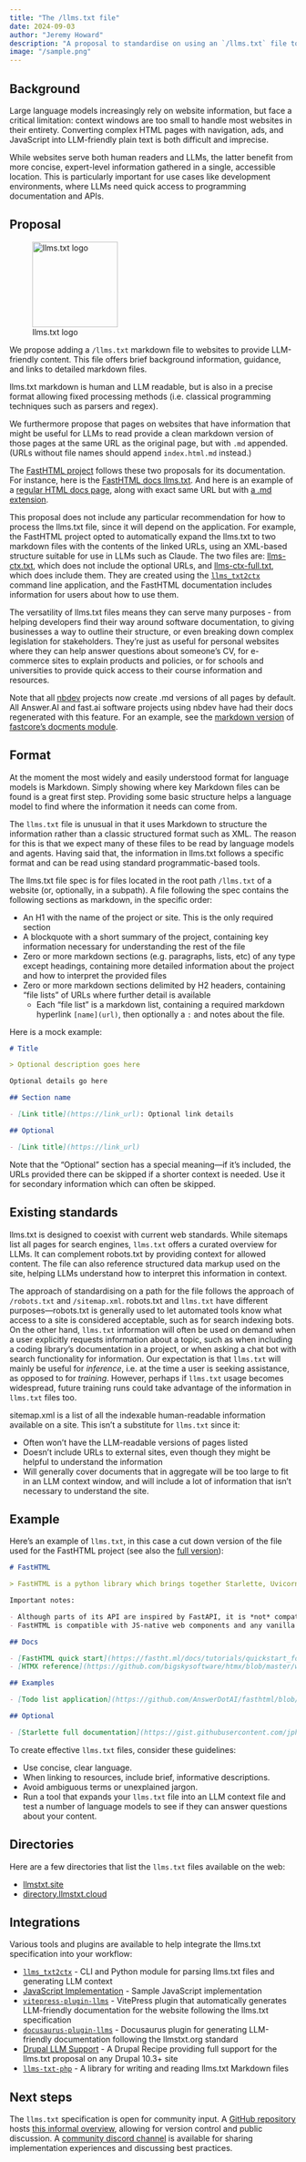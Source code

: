 ```yaml
---
title: "The /llms.txt file"
date: 2024-09-03
author: "Jeremy Howard"
description: "A proposal to standardise on using an `/llms.txt` file to provide information to help LLMs use a website at inference time."
image: "/sample.png"
---
```


## Background

Large language models increasingly rely on website information, but face a critical limitation: context windows are too small to handle most websites in their entirety. Converting complex HTML pages with navigation, ads, and JavaScript into LLM-friendly plain text is both difficult and imprecise.

While websites serve both human readers and LLMs, the latter benefit from more concise, expert-level information gathered in a single, accessible location. This is particularly important for use cases like development environments, where LLMs need quick access to programming documentation and APIs.

## Proposal

![llms.txt logo](logo.png){.lightbox width=150px .floatr}

We propose adding a `/llms.txt` markdown file to websites to provide LLM-friendly content. This file offers brief background information, guidance, and links to detailed markdown files.

llms.txt markdown is human and LLM readable, but is also in a precise format allowing fixed processing methods (i.e. classical programming techniques such as parsers and regex).

We furthermore propose that pages on websites that have information that might be useful for LLMs to read provide a clean markdown version of those pages at the same URL as the original page, but with `.md` appended. (URLs without file names should append `index.html.md` instead.)

The [FastHTML project](https://fastht.ml) follows these two proposals for its documentation. For instance, here is the [FastHTML docs llms.txt](https://www.fastht.ml/docs/llms.txt). And here is an example of a [regular HTML docs page](https://www.fastht.ml/docs/tutorials/by_example.html), along with exact same URL but with [a .md extension](https://www.fastht.ml/docs/tutorials/by_example.html.md).

This proposal does not include any particular recommendation for how to process the llms.txt file, since it will depend on the application. For example, the FastHTML project opted to automatically expand the llms.txt to two markdown files with the contents of the linked URLs, using an XML-based structure suitable for use in LLMs such as Claude. The two files are: [llms-ctx.txt](https://fastht.ml/docs/llms-ctx.txt), which does not include the optional URLs, and [llms-ctx-full.txt](https://fastht.ml/docs/llms-ctx-full.txt), which does include them. They are created using the [`llms_txt2ctx`](https://llmstxt.org/intro.html#cli) command line application, and the FastHTML documentation includes information for users about how to use them.

The versatility of llms.txt files means they can serve many purposes - from helping developers find their way around software documentation, to giving businesses a way to outline their structure, or even breaking down complex legislation for stakeholders. They're just as useful for personal websites where they can help answer questions about someone's CV, for e-commerce sites to explain products and policies, or for schools and universities to provide quick access to their course information and resources.

Note that all [nbdev](https://nbdev.fast.ai/) projects now create .md versions of all pages by default. All Answer.AI and fast.ai software projects using nbdev have had their docs regenerated with this feature. For an example, see the [markdown version](https://fastcore.fast.ai/docments.html.md) of [fastcore's docments module](https://fastcore.fast.ai/docments.html).

## Format

At the moment the most widely and easily understood format for language models is Markdown. Simply showing where key Markdown files can be found is a great first step. Providing some basic structure helps a language model to find where the information it needs can come from.

The `llms.txt` file is unusual in that it uses Markdown to structure the information rather than a classic structured format such as XML. The reason for this is that we expect many of these files to be read by language models and agents. Having said that, the information in llms.txt follows a specific format and can be read using standard programmatic-based tools.

The llms.txt file spec is for files located in the root path `/llms.txt` of a website (or, optionally, in a subpath). A file following the spec contains the following sections as markdown, in the specific order:

- An H1 with the name of the project or site. This is the only required section
- A blockquote with a short summary of the project, containing key information necessary for understanding the rest of the file
- Zero or more markdown sections (e.g. paragraphs, lists, etc) of any type except headings, containing more detailed information about the project and how to interpret the provided files
- Zero or more markdown sections delimited by H2 headers, containing "file lists" of URLs where further detail is available
  - Each "file list" is a markdown list, containing a required markdown hyperlink `[name](url)`, then optionally a `:` and notes about the file.

Here is a mock example:

```markdown
# Title

> Optional description goes here

Optional details go here

## Section name

- [Link title](https://link_url): Optional link details

## Optional

- [Link title](https://link_url)
```

Note that the "Optional" section has a special meaning---if it's included, the URLs provided there can be skipped if a shorter context is needed. Use it for secondary information which can often be skipped.

## Existing standards

llms.txt is designed to coexist with current web standards. While sitemaps list all pages for search engines, `llms.txt` offers a curated overview for LLMs. It can complement robots.txt by providing context for allowed content. The file can also reference structured data markup used on the site, helping LLMs understand how to interpret this information in context.

The approach of standardising on a path for the file follows the approach of `/robots.txt` and `/sitemap.xml`. robots.txt and `llms.txt` have different purposes---robots.txt is generally used to let automated tools know what access to a site is considered acceptable, such as for search indexing bots. On the other hand, `llms.txt` information will often be used on demand when a user explicitly requests information about a topic, such as when including a coding library's documentation in a project, or when asking a chat bot with search functionality for information. Our expectation is that `llms.txt` will mainly be useful for *inference*, i.e. at the time a user is seeking assistance, as opposed to for *training*. However, perhaps if `llms.txt` usage becomes widespread, future training runs could take advantage of the information in `llms.txt` files too.

sitemap.xml is a list of all the indexable human-readable information available on a site. This isn’t a substitute for `llms.txt` since it:

- Often won’t have the LLM-readable versions of pages listed
- Doesn’t include URLs to external sites, even though they might be helpful to understand the information
- Will generally cover documents that in aggregate will be too large to fit in an LLM context window, and will include a lot of information that isn’t necessary to understand the site.

## Example

Here’s an example of `llms.txt`, in this case a cut down version of the file used for the FastHTML project (see also the [full version](https://www.fastht.ml/docs/llms.txt)):

```markdown
# FastHTML

> FastHTML is a python library which brings together Starlette, Uvicorn, HTMX, and fastcore's `FT` "FastTags" into a library for creating server-rendered hypermedia applications.

Important notes:

- Although parts of its API are inspired by FastAPI, it is *not* compatible with FastAPI syntax and is not targeted at creating API services
- FastHTML is compatible with JS-native web components and any vanilla JS library, but not with React, Vue, or Svelte.

## Docs

- [FastHTML quick start](https://fastht.ml/docs/tutorials/quickstart_for_web_devs.html.md): A brief overview of many FastHTML features
- [HTMX reference](https://github.com/bigskysoftware/htmx/blob/master/www/content/reference.md): Brief description of all HTMX attributes, CSS classes, headers, events, extensions, js lib methods, and config options

## Examples

- [Todo list application](https://github.com/AnswerDotAI/fasthtml/blob/main/examples/adv_app.py): Detailed walk-thru of a complete CRUD app in FastHTML showing idiomatic use of FastHTML and HTMX patterns.

## Optional

- [Starlette full documentation](https://gist.githubusercontent.com/jph00/809e4a4808d4510be0e3dc9565e9cbd3/raw/9b717589ca44cedc8aaf00b2b8cacef922964c0f/starlette-sml.md): A subset of the Starlette documentation useful for FastHTML development. 
```
[comment]: <(Is this it?  or maybe https://host/starlette-sml.md??)> 

To create effective `llms.txt` files, consider these guidelines: 

- Use concise, clear language.
- When linking to resources, include brief, informative descriptions.
- Avoid ambiguous terms or unexplained jargon.
- Run a tool that expands your `llms.txt` file into an LLM context file and test a number of language models to see if they can answer questions about your content.

## Directories

Here are a few directories that list the `llms.txt` files available on the web:

- [llmstxt.site](https://llmstxt.site/)
- [directory.llmstxt.cloud](https://directory.llmstxt.cloud/)

## Integrations

Various tools and plugins are available to help integrate the llms.txt specification into your workflow:

- [`llms_txt2ctx`](https://llmstxt.org/intro.html#cli) - CLI and Python module for parsing llms.txt files and generating LLM context
- [JavaScript Implementation](./llmstxt-js.html) - Sample JavaScript implementation
- [`vitepress-plugin-llms`](https://github.com/okineadev/vitepress-plugin-llms) - VitePress plugin that automatically generates LLM-friendly documentation for the website following the llms.txt specification
- [`docusaurus-plugin-llms`](https://github.com/rachfop/docusaurus-plugin-llms) - Docusaurus plugin for generating LLM-friendly documentation following the llmstxt.org standard
- [Drupal LLM Support](https://www.drupal.org/project/llm_support) - A Drupal Recipe providing full support for the llms.txt proposal on any Drupal 10.3+ site
- [`llms-txt-php`](https://github.com/raphaelstolt/llms-txt-php) - A library for writing and reading llms.txt Markdown files

## Next steps

The `llms.txt` specification is open for community input. A [GitHub repository](https://github.com/AnswerDotAI/llms-txt) hosts [this informal overview](https://github.com/AnswerDotAI/llms-txt/blob/main/nbs/index.qmd), allowing for version control and public discussion. A [community discord channel](https://discord.gg/aJPygMvPEN) is available for sharing implementation experiences and discussing best practices.

